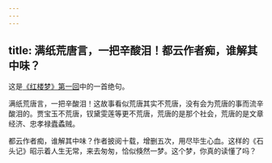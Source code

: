 ```yaml
---
---
---
```

title: 满纸荒唐言，一把辛酸泪！都云作者痴，谁解其中味？
---

这是[《红楼梦》第一回](/cn/1/1)中的一首绝句。

满纸荒唐言，一把辛酸泪！这故事看似荒唐其实不荒唐，没有会为荒唐的事而流辛酸泪的。贾宝玉不荒唐，钗黛雯莲等更不荒唐，荒唐的是那个社会，荒唐的是文章经济、忠孝禄蠹蟊贼。

都云作者痴，谁解其中味？作者披阅十载，增删五次，用尽毕生心血。这样的《石头记》昭示着人生无常，来去匆匆，恰似倏然一梦。这个梦，你真的读懂了吗？